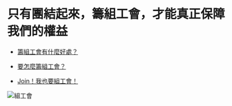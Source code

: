 # 只有團結起來，籌組工會，才能真正保障我們的權益

- [籌組工會有什麼好處？](http://www.tueeit.org.tw/home/document/what-union-can-do-for-you)

- [要怎麼籌組工會？](http://www.tueeit.org.tw/home/document/union-how-to)

- [Join！我也要組工會！](http://www.tueeit.org.tw/home/union)

![組工會](/images/build-union.jpg)
